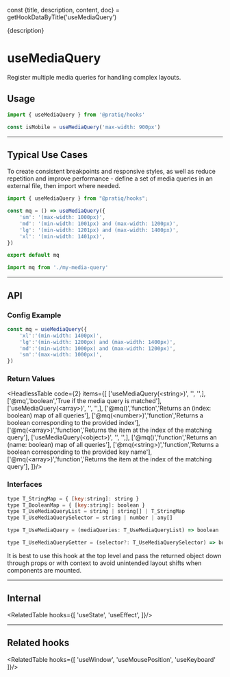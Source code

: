 const {title, description, content, doc} = getHookDataByTitle('useMediaQuery')

<head>
  <title>{title}</title>
  <meta name="description" content={description} />
</head>

<MainText>
{description}
</MainText>

<MainText>
<h1>useMediaQuery</h1>
Register multiple media queries for handling complex layouts.
</MainText>



## Usage    
 

```js 
import { useMediaQuery } from '@pratiq/hooks'

const isMobile = useMediaQuery('max-width: 900px')
```

















<!-- ======================================================================= -->
<hr />

## Typical Use Cases

To create consistent breakpoints and responsive styles, as well as reduce repetition and
improve performance - define a set of media queries in an external file, then import where needed.



```jsx title='my-code'
import { useMediaQuery } from "@pratiq/hooks";

const mq = () => useMediaQuery({
    'sm': '(max-width: 1000px)',
    'md': '(min-width: 1001px) and (max-width: 1200px)',
    'lg': '(min-width: 1201px) and (max-width: 1400px)',
    'xl': '(min-width: 1401px)',
})

export default mq
```

```jsx
import mq from './my-media-query'


```










<!-- ======================================================================= -->
<hr />

## API

### Config Example

```js
const mq = useMediaQuery({
    'xl':'(min-width: 1400px)',
    'lg':'(min-width: 1200px) and (max-width: 1400px)',
    'md':'(min-width: 1000px) and (max-width: 1200px)',
    'sm':'(max-width: 1000px)',
})
```



### Return Values


<HeadlessTable code={2} items={[
    ['useMediaQuery(&lt;string&gt;)', '', '',],
    ['@mq','boolean','True if the media query is matched'],
    ['useMediaQuery(&lt;array&gt;)', '', '',],
    ['@mq()','function','Returns an (index: boolean) map of all queries'],
    ['@mq(&lt;number&gt;)','function','Returns a boolean corresponding to the provided index'],
    ['@mq(&lt;array&gt;)','function','Returns the item at the index of the matching query'],
    ['useMediaQuery(&lt;object&gt;)', '', '',],
    ['@mq()','function','Returns an (name: boolean) map of all queries'],
    ['@mq(&lt;string&gt;)','function','Returns a boolean corresponding to the provided key name'],
    ['@mq(&lt;array&gt;)','function','Returns the item at the index of the matching query'],
]}/>


### Interfaces

```js
type T_StringMap = { [key:string]: string }
type T_BooleanMap = { [key:string]: boolean }
type T_UseMediaQueryList = string | string[] | T_StringMap
type T_UseMediaQuerySelector = string | number | any[]

type T_UseMediaQuery = (mediaQueries: T_UseMediaQueryList) => boolean | T_UseMediaQueryGetter

type T_UseMediaQueryGetter = (selector?: T_UseMediaQuerySelector) => boolean | T_BooleanMap
```


It is best to use this hook at the top level and pass the returned object down
through props or with context to avoid unintended layout shifts when components
are mounted.



<!-- ======================================================================= -->
<hr />

## Internal

<RelatedTable hooks={[
    'useState',
    'useEffect',
]}/>


<!-- ======================================================================= -->
<hr />

## Related hooks

<RelatedTable hooks={[
    'useWindow',
    'useMousePosition',
    'useKeyboard'
]}/>